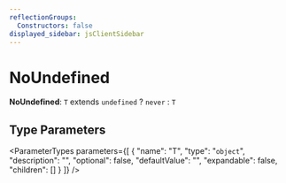 ```yaml
---
reflectionGroups:
  Constructors: false
displayed_sidebar: jsClientSidebar
---
```



# NoUndefined

 **NoUndefined**: `T` extends `undefined` ? `never` : `T`

## Type Parameters

<ParameterTypes parameters={[
  {
    "name": "T",
    "type": "`object`",
    "description": "",
    "optional": false,
    "defaultValue": "",
    "expandable": false,
    "children": []
  }
]} />
